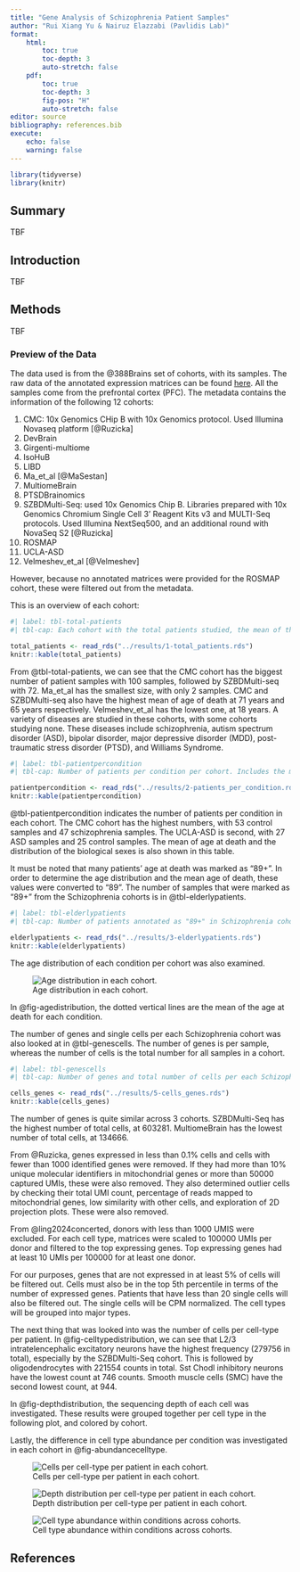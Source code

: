 ```yaml
---
title: "Gene Analysis of Schizophrenia Patient Samples"
author: "Rui Xiang Yu & Nairuz Elazzabi (Pavlidis Lab)"
format: 
    html:
        toc: true
        toc-depth: 3
        auto-stretch: false
    pdf:
        toc: true
        toc-depth: 3 
        fig-pos: "H"
        auto-stretch: false
editor: source
bibliography: references.bib
execute:
    echo: false
    warning: false
---
```


```r
library(tidyverse)
library(knitr)
```

## Summary

TBF

## Introduction

TBF

## Methods

TBF

### Preview of the Data

The data used is from the @388Brains set of cohorts, with its samples. The raw data of the annotated expression matrices can be found [here](https://brainscope.gersteinlab.org/output-sample-annotated-matrix.html). All the samples come from the prefrontal cortex (PFC). The metadata contains the information of the following 12 cohorts:

1. CMC: 10x Genomics CHip B with 10x Genomics protocol. Used Illumina Novaseq platform [@Ruzicka]
2. DevBrain
3. Girgenti-multiome
4. IsoHuB
5. LIBD
6. Ma_et_al [@MaSestan]
7. MultiomeBrain
8. PTSDBrainomics
9. SZBDMulti-Seq: used 10x Genomics Chip B. Libraries prepared with 10x Genomics Chromium Single Cell 3’ Reagent Kits v3 and MULTI-Seq protocols. Used Illumina NextSeq500, and an additional round with NovaSeq S2 [@Ruzicka]
10. ROSMAP
11. UCLA-ASD
12. Velmeshev_et_al [@Velmeshev]

However, because no annotated matrices were provided for the ROSMAP cohort, these were filtered out from the metadata.

This is an overview of each cohort:

```r
#| label: tbl-total-patients
#| tbl-cap: Each cohort with the total patients studied, the mean of the age of death, and disease studied.

total_patients <- read_rds("../results/1-total_patients.rds")
knitr::kable(total_patients)
```

From @tbl-total-patients, we can see that the CMC cohort has the biggest number of patient samples with 100 samples, followed by SZBDMulti-seq with 72. Ma_et_al has the smallest size, with only 2 samples. CMC and SZBDMulti-seq also have the highest mean of age of death at 71 years and 65 years respectively. Velmeshev_et_al has the lowest one, at 18 years. A variety of diseases are studied in these cohorts, with some cohorts studying none. These diseases include schizophrenia, autism spectrum disorder (ASD), bipolar disorder, major depressive disorder (MDD), post-traumatic stress disorder (PTSD), and Williams Syndrome.

```r
#| label: tbl-patientpercondition
#| tbl-cap: Number of patients per condition per cohort. Includes the mean age and the biological sex as well.

patientpercondition <- read_rds("../results/2-patients_per_condition.rds")
knitr::kable(patientpercondition)
```

@tbl-patientpercondition indicates the number of patients per condition in each cohort. The CMC cohort has the highest numbers, with 53 control samples and 47 schizophrenia samples. The UCLA-ASD is second, with 27 ASD samples and 25 control samples. The mean of age at death and the distribution of the biological sexes is also shown in this table.

It must be noted that many patients' age at death was marked as "89+". In order to determine the age distribution and the mean age of death, these values were converted to "89". The number of samples that were marked as "89+" from the Schizophrenia cohorts is in @tbl-elderlypatients.

```r
#| label: tbl-elderlypatients
#| tbl-cap: Number of patients annotated as "89+" in Schizophrenia cohorts.

elderlypatients <- read_rds("../results/3-elderlypatients.rds")
knitr::kable(elderlypatients)
```


The age distribution of each condition per cohort was also examined.

![Age distribution in each cohort.](../results/4-agedistribution.png){#fig-agedistribution}

In @fig-agedistribution, the dotted vertical lines are the mean of the age at death for each condition. 

The number of genes and single cells per each Schizophrenia cohort was also looked at in @tbl-genescells. The number of genes is per sample, whereas the number of cells is the total number for all samples in a cohort. 

```r
#| label: tbl-genescells
#| tbl-cap: Number of genes and total number of cells per each Schizophrenia cohort.

cells_genes <- read_rds("../results/5-cells_genes.rds")
knitr::kable(cells_genes)
```

The number of genes is quite similar across 3 cohorts. SZBDMulti-Seq has the highest number of total cells, at 603281. MultiomeBrain has the lowest number of total cells, at 134666.

From @Ruzicka, genes expressed in less than 0.1% cells and cells with fewer than 1000 identified genes were removed. If they had more than 10% unique molecular identifiers in mitochondrial genes or more than 50000 captured UMIs, these were also removed. They also determined outlier cells by checking their total UMI count, percentage of reads mapped to mitochondrial genes, low similarity with other cells, and exploration of 2D projection plots. These were also removed.

From @ling2024concerted, donors with less than 1000 UMIS were excluded. For each cell type, matrices were scaled to 100000 UMIs per donor and filtered to the top expressing genes. Top expressing genes had at least 10 UMIs per 100000 for at least one donor.

For our purposes, genes that are not expressed in at least 5% of cells will be filtered out. Cells must also be in the top 5th percentile in terms of the number of expressed genes. Patients that have less than 20 single cells will also be filtered out. The single cells will be CPM normalized. The cell types will be grouped into major types.

The next thing that was looked into was the number of cells per cell-type per patient. In @fig-celltypedistribution, we can see that L2/3 intratelencephalic excitatory neurons have the highest frequency (279756 in total), especially by the SZBDMulti-Seq cohort. This is followed by oligodendrocytes with 221554 counts in total. Sst Chodl inhibitory neurons have the lowest count at 746 counts. Smooth muscle cells (SMC) have the second lowest count, at 944.

In @fig-depthdistribution, the sequencing depth of each cell was investigated. These results were grouped together per cell type in the following plot, and colored by cohort.

Lastly, the difference in cell type abundance per condition was investigated in each cohort in @fig-abundancecelltype. 

![Cells per cell-type per patient in each cohort.](../results/6-celltypedistribution.png){#fig-celltypedistribution}

![Depth distribution per cell-type per patient in each cohort.](../results/7-depthdistribution.png){#fig-depthdistribution}

![Cell type abundance within conditions across cohorts.](../results/8-abundancecondition.png){#fig-abundancecelltype}

## References

